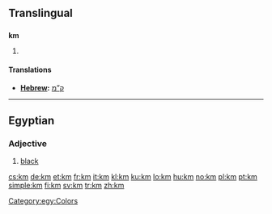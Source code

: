 {{also|.km|KM|Appendix:ISO 639-1 language codes}}
==Translingual==

==={{abbreviation|mul}}===
'''km'''

# {{SI-unit-abb2|kilo|meter|metre|[[length]]}}

====Translations====
* '''[[Hebrew]]: ''' [[ק”מ]]

----

==Egyptian==

===Adjective===
{{infl|egy|adjective|head=<hiero>km-m-D3</hiero>}}

# [[black]]

[[Category:egy:Colors]]

[[cs:km]]
[[de:km]]
[[et:km]]
[[fr:km]]
[[it:km]]
[[kl:km]]
[[ku:km]]
[[lo:km]]
[[hu:km]]
[[no:km]]
[[pl:km]]
[[pt:km]]
[[simple:km]]
[[fi:km]]
[[sv:km]]
[[tr:km]]
[[zh:km]]